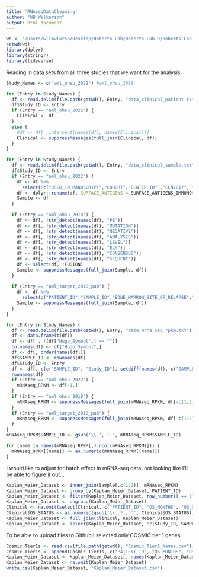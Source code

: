 ```yaml
---
title: 'RNAseqDataCleaning'
author: "WB Wilkerson"
output: html_document
---
```


```r
wd <- "/Users/wllmwlkrsn/Desktop/Roberts Lab/Roberts Lab R/Roberts Lab Project"
setwd(wd)
library(dplyr)
library(stringr)
library(tidyverse)
```

Reading in data sets from all three studies that we want for the analysis.
```r
Study_Names <- c("aml_ohsu_2022") #aml_ohsu_2018

for (Entry in Study_Names) {
  df <- read.delim(file.path(getwd(), Entry, "data_clinical_patient.txt"), header=TRUE, comment.char = "#")
  df$Study_ID <- Entry
  if (Entry == "aml_ohsu_2022") {
    Clinical <- df
  }
  else {
    #df <- df[ ,intersect(names(df), names(Clinical))]
    Clinical <- suppressMessages(full_join(Clinical, df))
  }
}

for (Entry in Study_Names) {
  df <- read.delim(file.path(getwd(), Entry, "data_clinical_sample.txt"), header=TRUE, comment.char = "#")
  df$Study_ID <- Entry
  if (Entry == "aml_ohsu_2022") {
    df <- df %>%
      select(!c("USED_IN_MANUSCRIPT","COHORT","CENTER_ID" ,"ELN2017", "ALLELIC_RATIO", "RUNX1", "ASXL1", "TP53", "CEBPA_BIALLELIC", "FLT3_ITD", "NPM1"))
    df <- dplyr::rename(df, SURFACE_ANTIGENS = SURFACE_ANTIGENS_IMMUNOHISTOCHEMICAL_STAINS)
    Sample <- df
  }
  
  if (Entry == "aml_ohsu_2018") {
    df <- df[, !str_detect(names(df), "PB")]
    df <- df[, !str_detect(names(df), "MUTATION")]
    df <- df[, !str_detect(names(df), "NEGATIVE")]
    df <- df[, !str_detect(names(df), "ANALYSIS")]
    df <- df[, !str_detect(names(df), "LEVEL")]
    df <- df[, !str_detect(names(df), "ELN")]
    df <- df[, !str_detect(names(df), "CONSENSUS")]
    df <- df[, !str_detect(names(df), "SEQUENC")]
    df <- select(df, !FUSION)
    Sample <- suppressMessages(full_join(Sample, df))
  }
  
  if (Entry == "aml_target_2018_pub") {
    df <- df %>%
      select(c("PATIENT_ID","SAMPLE_ID","BONE_MARROW_SITE_OF_RELAPSE","CNS_SITE_OF_RELAPSE","OTHER_SITE_OF_RELAPSE","ONCOTREE_CODE","CANCER_TYPE","CANCER_TYPE_DETAILED","SOMATIC_STATUS", "TMB_NONSYNONYMOUS"))
    Sample <- suppressMessages(full_join(Sample, df))
  }
}

for (Entry in Study_Names) {
  df <- read.delim(file.path(getwd(), Entry, "data_mrna_seq_rpkm.txt"), header=TRUE, comment.char = "#")
  df <- data.frame(t(df))
  df <- df[ , !(df["Hugo_Symbol",] == "")]
  colnames(df) <- df["Hugo_Symbol",]
  df <- df[, order(names(df))]
  df$SAMPLE_ID <- rownames(df)
  df$Study_ID <- Entry
  df <- df[, c(c("SAMPLE_ID", "Study_ID"), setdiff(names(df), c("SAMPLE_ID", "Study_ID")))]
  rownames(df)
  if (Entry == "aml_ohsu_2022") {
    mRNAseq_RPKM <- df[-1,]
  }
  if (Entry == "aml_ohsu_2018") {
    mRNAseq_RPKM <- suppressMessages(full_join(mRNAseq_RPKM, df[-c(1,2),]))
  }
  if (Entry == "aml_target_2018_pub") {
    mRNAseq_RPKM <- suppressMessages(full_join(mRNAseq_RPKM, df[-c(1:2),]))
  }
}
mRNAseq_RPKM$SAMPLE_ID <- gsub('\\.', '-', mRNAseq_RPKM$SAMPLE_ID)

for (name in names(mRNAseq_RPKM[,3:ncol(mRNAseq_RPKM)])) {
  mRNAseq_RPKM[[name]] <- as.numeric(mRNAseq_RPKM[[name]])
}
```

I would like to adjust for batch effect in mRNA-seq data, not looking like I'll be able to figure it out...
```r
Kaplan_Meier_Dataset <- inner_join(Sample[,c(1:2)], mRNAseq_RPKM)
Kaplan_Meier_Dataset <- group_by(Kaplan_Meier_Dataset, PATIENT_ID)
Kaplan_Meier_Dataset <- filter(Kaplan_Meier_Dataset, row_number() == 1)
Kaplan_Meier_Dataset <- ungroup(Kaplan_Meier_Dataset)
Clinical <- na.omit(select(Clinical, c("PATIENT_ID", "OS_MONTHS", "OS_STATUS")))
Clinical$OS_STATUS <- as.numeric(gsub('\\:.*', '', Clinical$OS_STATUS))
Kaplan_Meier_Dataset <- full_join(Clinical, Kaplan_Meier_Dataset)
Kaplan_Meier_Dataset <- select(Kaplan_Meier_Dataset, !c(Study_ID, SAMPLE_ID))
```

To be able to upload files to Github I selected only COSMIC tier 1 genes.
```r
Cosmic_Tier1s <- read.csv(file.path(getwd(), "Cosmic_Tier1_Names.csv"))[,2]
Cosmic_Tier1s <- append(Cosmic_Tier1s, c("PATIENT_ID", "OS_MONTHS", "OS_STATUS"))
Kaplan_Meier_Dataset <- Kaplan_Meier_Dataset[, names(Kaplan_Meier_Dataset) %in% Cosmic_Tier1s]
Kaplan_Meier_Dataset <- na.omit(Kaplan_Meier_Dataset)
write.csv(Kaplan_Meier_Dataset, "Kaplan_Meier_Dataset.csv")
```


